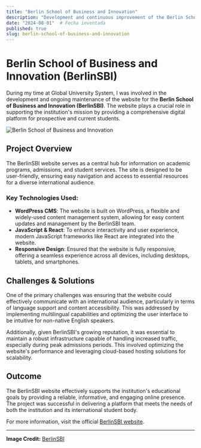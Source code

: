 ```yaml
---
title: "Berlin School of Business and Innovation"
description: "Development and continuous improvement of the Berlin School of Business and Innovation (BerlinSBI) website, focusing on delivering an engaging and informative online experience for students."
date: "2024-08-01"  # Fecha inventada
published: true
slug: berlin-school-of-business-and-innovation
---
```


# Berlin School of Business and Innovation (BerlinSBI)

During my time at Global University System, I was involved in the development and ongoing maintenance of the website for the **Berlin School of Business and Innovation (BerlinSBI)**. The website plays a crucial role in supporting the institution's mission by providing a comprehensive digital platform for prospective and current students.

![Berlin School of Business and Innovation](https://content.web-repository.com/s/22746302800119232/uploads/BSBI/BSBI-logo-9322150.jpg?format=webp)

## Project Overview

The BerlinSBI website serves as a central hub for information on academic programs, admissions, and student services. The site is designed to be user-friendly, ensuring easy navigation and access to essential resources for a diverse international audience.

### Key Technologies Used:
- **WordPress CMS**: The website is built on WordPress, a flexible and widely-used content management system, allowing for easy content updates and management by the BerlinSBI team.
- **JavaScript & React**: To enhance interactivity and user experience, modern JavaScript frameworks like React are integrated into the website.
- **Responsive Design**: Ensured that the website is fully responsive, offering a seamless experience across all devices, including desktops, tablets, and smartphones.

## Challenges & Solutions

One of the primary challenges was ensuring that the website could effectively communicate with an international audience, particularly in terms of language support and content accessibility. This was addressed by implementing multilingual capabilities and optimizing the user interface to be intuitive for non-native English speakers.

Additionally, given BerlinSBI's growing reputation, it was essential to maintain a robust infrastructure capable of handling increased traffic, especially during peak admissions periods. This involved optimizing the website's performance and leveraging cloud-based hosting solutions for scalability.

## Outcome

The BerlinSBI website effectively supports the institution's educational goals by providing a reliable, informative, and engaging online presence. The project was successful in delivering a platform that meets the needs of both the institution and its international student body.

For more information, visit the official [BerlinSBI website](https://www.berlinsbi.com/).

---

**Image Credit:** [BerlinSBI](https://content.web-repository.com/s/22746302800119232/uploads/BSBI/BSBI-logo-9322150.jpg?format=webp)
